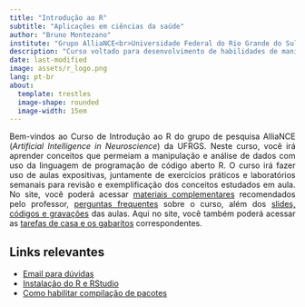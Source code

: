 ```yaml
---
title: "Introdução ao R"
subtitle: "Aplicações em ciências da saúde"
author: "Bruno Montezano"
institute: "Grupo AlliaNCE<br>Universidade Federal do Rio Grande do Sul"
description: "Curso voltado para desenvolvimento de habilidades de manipulação e análise de dados em R para pesquisadores da área da saúde"
date: last-modified
image: assets/r_logo.png
lang: pt-br
about: 
  template: trestles
  image-shape: rounded
  image-width: 15em
---
```



<div style="text-align: justify">
Bem-vindos ao Curso de Introdução ao R do grupo de pesquisa AlliaNCE
(*Artificial Intelligence in Neuroscience*) da UFRGS. Neste curso, você irá
aprender conceitos que permeiam a manipulação e análise de dados com uso da
linguagem de programação de código aberto R. O curso irá fazer uso de aulas
expositivas, juntamente de exercícios práticos e laboratórios semanais para
revisão e exemplificação dos conceitos estudados em aula. No site, você poderá
acessar [materiais complementares](materiais.html) recomendados pelo professor,
[perguntas frequentes](perguntas_frequentes.html) sobre o curso, além dos
[slides, códigos e gravações](aulas_e_laboratorios.html) das
aulas. Aqui no site, você também poderá acessar as [tarefas
de casa e os gabaritos](tarefas_de_casa.html) correspondentes.
</div>

## Links relevantes

* [Email para dúvidas](mailto:brunodoyt@gmail.com)
* [Instalação do R e RStudio](instalacao.html)
* [Como habilitar compilação de pacotes](compilacao.html)
